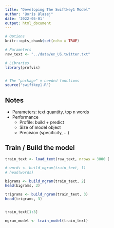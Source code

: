 ```yaml
---
title: "Developing The Swiftkey1 Model"
author: "Boris Blazej"
date: '2022-05-01'
output: html_document
---
```


```r
# Options
knitr::opts_chunk$set(echo = TRUE)

# Parameters
raw_text <- "../data/en_US.twitter.txt"

# Libraries
library(profvis)


# The "package" = needed functions
source("swiftkey1.R")
```

## Notes

 - Parameters: text quantity, top n words
 - Performance
    - Profile: build + predict
    - Size of model object
    - Precision (specificity, ...)
 
## Train / Build the model

```r

train_text <- load_text(raw_text, nrows = 3000 )

# words <- build_ngram(train_text, 1)
# head(words)

bigrams <- build_ngram(train_text, 2)
head(bigrams, 3)

trigrams <- build_ngram(train_text, 3)
head(trigrams, 3)


train_text[1:3]

ngram_model <- train_model(train_text)
```


